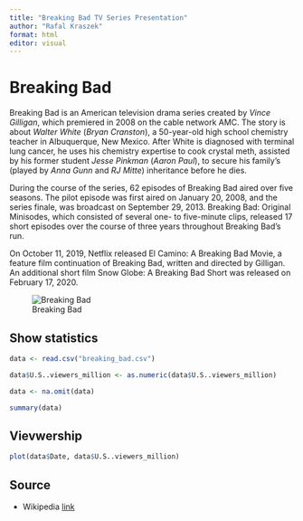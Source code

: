 ```yaml
---
title: "Breaking Bad TV Series Presentation"
author: "Rafal Kraszek"
format: html
editor: visual
---
```


# Breaking Bad

Breaking Bad is an American television drama series created by *Vince Gilligan*, which premiered in 2008 on the cable network AMC. The story is about *Walter White* (*Bryan Cranston*), a 50-year-old high school chemistry teacher in Albuquerque, New Mexico. After White is diagnosed with terminal lung cancer, he uses his chemistry expertise to cook crystal meth, assisted by his former student *Jesse Pinkman* (*Aaron Paul*), to secure his family's (played by *Anna Gunn* and *RJ Mitte*) inheritance before he dies.

During the course of the series, 62 episodes of Breaking Bad aired over five seasons. The pilot episode was first aired on January 20, 2008, and the series finale, was broadcast on September 29, 2013. Breaking Bad: Original Minisodes, which consisted of several one- to five-minute clips, released 17 short episodes over the course of three years throughout Breaking Bad's run.

On October 11, 2019, Netflix released El Camino: A Breaking Bad Movie, a feature film continuation of Breaking Bad, written and directed by Gilligan. An additional short film Snow Globe: A Breaking Bad Short was released on February 17, 2020.

![Breaking Bad](img/breakingbad.jpg "A shot from the famous TV show")

## Show statistics

```r
data <- read.csv("breaking_bad.csv")

data$U.S..viewers_million <- as.numeric(data$U.S..viewers_million)

data <- na.omit(data)
```


```r
summary(data)
```
## Vievwership

```r
plot(data$Date, data$U.S..viewers_million)
```

## Source

-   Wikipedia [link](https://en.wikipedia.org/wiki/List_of_Breaking_Bad_episodes)
